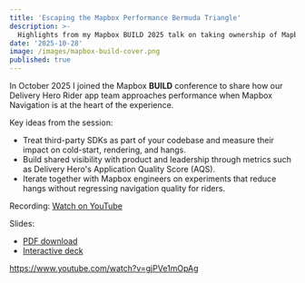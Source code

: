 ```yaml
---
title: 'Escaping the Mapbox Performance Bermuda Triangle'
description: >-
  Highlights from my Mapbox BUILD 2025 talk on taking ownership of Mapbox SDK integrations and keeping Rider app performance sharp.
date: '2025-10-28'
image: /images/mapbox-build-cover.png
published: true
---
```


In October 2025 I joined the Mapbox **BUILD** conference to share how our Delivery Hero Rider app team approaches performance when Mapbox Navigation is at the heart of the experience.

Key ideas from the session:

- Treat third-party SDKs as part of your codebase and measure their impact on cold-start, rendering, and hangs.
- Build shared visibility with product and leadership through metrics such as Delivery Hero's Application Quality Score (AQS).
- Iterate together with Mapbox engineers on experiments that reduce hangs without regressing navigation quality for riders.

Recording: [Watch on YouTube](https://www.youtube.com/watch?v=gjPVe1mOpAg)

Slides:

- [PDF download](/mapbox-build-2025.pdf)
- [Interactive deck](https://gera.cx/mapbox/)

https://www.youtube.com/watch?v=gjPVe1mOpAg
